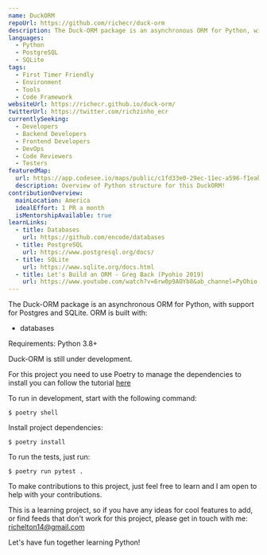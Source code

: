 ```yaml
---
name: DuckORM
repoUrl: https://github.com/richecr/duck-orm
description: The Duck-ORM package is an asynchronous ORM for Python, with support for Postgres and SQLite.
languages:
  - Python
  - PostgreSQL
  - SQLite
tags:
  - First Timer Friendly
  - Environment
  - Tools
  - Code Framework
websiteUrl: https://richecr.github.io/duck-orm/
twitterUrl: https://twitter.com/richzinho_ecr
currentlySeeking:
  - Developers
  - Backend Developers
  - Frontend Developers
  - DevOps
  - Code Reviewers
  - Testers
featuredMap:
  url: https://app.codesee.io/maps/public/c1fd33e0-29ec-11ec-a596-f1eab4412285
  description: Overview of Python structure for this DuckORM!
contributionOverview:
  mainLocation: America
  idealEffort: 1 PR a month
  isMentorshipAvailable: true
learnLinks:
  - title: Databases
    url: https://github.com/encode/databases
  - title: PostgreSQL
    url: https://www.postgresql.org/docs/
  - title: SQLite
    url: https://www.sqlite.org/docs.html
  - title: Let's Build an ORM - Greg Back (Pyohio 2019)
    url: https://www.youtube.com/watch?v=6rw0p9AOYb8&ab_channel=PyOhio
---
```


<Overview>

The Duck-ORM package is an asynchronous ORM for Python, with support for Postgres and SQLite. ORM is built with:

- databases

Requirements: Python 3.8+

Duck-ORM is still under development.

For this project you need to use Poetry to manage the dependencies to install you can follow the tutorial [here](https://python-poetry.org/docs/#installation)

To run in development, start with the following command:

`$ poetry shell`

Install project dependencies:

`$ poetry install`

To run the tests, just run:

`$ poetry run pytest .`

</Overview>

<Contributing>

To make contributions to this project, just feel free to learn and I am open to help with your contributions.

This is a learning project, so if you have any ideas for cool features to add, or find feeds that don't work for this project, please get in touch with me:
richelton14@gmail.com

Let's have fun together learning Python!

</Contributing>
